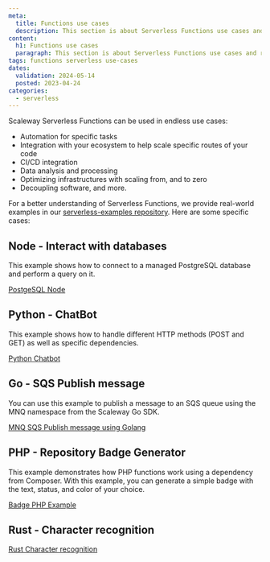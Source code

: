 ```yaml
---
meta:
  title: Functions use cases
  description: This section is about Serverless Functions use cases and real-world examples
content:
  h1: Functions use cases
  paragraph: This section is about Serverless Functions use cases and real-world examples
tags: functions serverless use-cases
dates:
  validation: 2024-05-14
  posted: 2023-04-24
categories:
  - serverless
---
```


Scaleway Serverless Functions can be used in endless use cases:
* Automation for specific tasks
* Integration with your ecosystem to help scale specific routes of your code
* CI/CD integration
* Data analysis and processing
* Optimizing infrastructures with scaling from, and to zero
* Decoupling software, and more.

For a better understanding of Serverless Functions, we provide real-world examples in our [serverless-examples repository](https://github.com/scaleway/serverless-examples).
Here are some specific cases:

## Node - Interact with databases

This example shows how to connect to a managed PostgreSQL database and perform a query on it.

[PostgeSQL Node](https://github.com/scaleway/serverless-examples/blob/main/functions/postgre-sql-node/README.md)

## Python - ChatBot

This example shows how to handle different HTTP methods (POST and GET) as well as specific dependencies.

[Python Chatbot](https://github.com/scaleway/serverless-examples/tree/main/functions/python-chatbot/README.md)

## Go - SQS Publish message

You can use this example to publish a message to an SQS queue using the MNQ namespace from the Scaleway Go SDK.

[MNQ SQS Publish message using Golang](https://github.com/scaleway/serverless-examples/blob/main/functions/go-mnq-sqs-publish/README.md)

## PHP - Repository Badge Generator

This example demonstrates how PHP functions work using a dependency from Composer. With this example, you can generate a simple badge with the text, status, and color of your choice.

[Badge PHP Example](https://github.com/scaleway/serverless-examples/blob/main/functions/badge-php/README.md)

## Rust - Character recognition

[Rust Character recognition](https://github.com/scaleway/serverless-examples/blob/main/functions/rust-mnist/README.md)